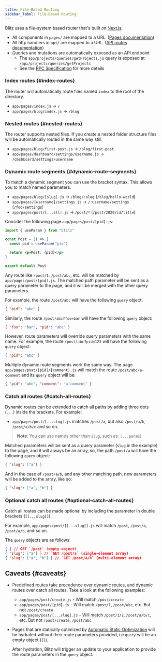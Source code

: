 ```yaml
---
title: File-Based Routing
sidebar_label: File-Based Routing
---
```


Blitz uses a file-system based router that's built on
[Next.js](https://nextjs.org/docs/routing/introduction).

- All components in `pages/` are mapped to a URL.
  ([Pages documentation](./pages))
- All http handlers in `api/` are mapped to a URL.
  ([API routes documentation](./api-routes))
- Queries and mutations are automatically exposed as an API endpoint
  - The `app/projects/queries/getProjects.js` query is exposed at
    `/api/projects/queries/getProjects`
  - See the [RPC Specification](./rpc-specification) for more details

### Index routes {#index-routes}

The router will automatically route files named `index` to the root of the
directory.

- `app/pages/index.js` → `/`
- `app/pages/blog/index.js` → `/blog`

### Nested routes {#nested-routes}

The router supports nested files. If you create a nested folder structure
files will be automatically routed in the same way still.

- `app/pages/blog/first-post.js` → `/blog/first-post`
- `app/pages/dashboard/settings/username.js` →
  `/dashboard/settings/username`

### Dynamic route segments {#dynamic-route-segments}

To match a dynamic segment you can use the bracket syntax. This allows you
to match named parameters.

- `app/pages/blog/[slug].js` → `/blog/:slug` (`/blog/hello-world`)
- `app/pages/[username]/settings.js` → `/:username/settings`
  (`/foo/settings`)
- `app/pages/post/[...all].js` → `/post/*` (`/post/2020/id/title`)

Consider the following page `app/pages/post/[pid].js`:

```jsx
import { useParam } from "blitz"

const Post = () => {
  const pid = useParam("pid")

  return <p>Post: {pid}</p>
}

export default Post
```

Any route like `/post/1`, `/post/abc`, etc. will be matched by
`app/pages/post/[pid].js`. The matched path parameter will be sent as a
query parameter to the page, and it will be merged with the other query
parameters.

For example, the route `/post/abc` will have the following `query` object:

```json
{ "pid": "abc" }
```

Similarly, the route `/post/abc?foo=bar` will have the following `query`
object:

```json
{ "foo": "bar", "pid": "abc" }
```

However, route parameters will override query parameters with the same
name. For example, the route `/post/abc?pid=123` will have the following
`query` object:

```json
{ "pid": "abc" }
```

Multiple dynamic route segments work the same way. The page
`app/pages/post/[pid]/[comment].js` will match the route
`/post/abc/a-comment` and its `query` object will be:

```json
{ "pid": "abc", "comment": "a-comment" }
```

### Catch all routes {#catch-all-routes}

Dynamic routes can be extended to catch all paths by adding three dots
(`...`) inside the brackets. For example:

- `app/pages/post/[...slug].js` matches `/post/a`, but also `/post/a/b`,
  `/post/a/b/c` and so on.

> **Note**: You can use names other than `slug`, such as: `[...param]`

Matched parameters will be sent as a query parameter (`slug` in the
example) to the page, and it will always be an array, so, the path
`/post/a` will have the following `query` object:

```json
{ "slug": ["a"] }
```

And in the case of `/post/a/b`, and any other matching path, new
parameters will be added to the array, like so:

```json
{ "slug": ["a", "b"] }
```

### Optional catch all routes {#optional-catch-all-routes}

Catch all routes can be made optional by including the parameter in double
brackets (`[[...slug]]`).

For example, `app/pages/post/[[...slug]].js` will match `/post`,
`/post/a`, `/post/a/b`, and so on.

The `query` objects are as follows:

```json
{ } // GET `/post` (empty object)
{ "slug": ["a"] } // `GET /post/a` (single-element array)
{ "slug": ["a", "b"] } // `GET /post/a/b` (multi-element array)
```

## Caveats {#caveats}

- Predefined routes take precedence over dynamic routes, and dynamic
  routes over catch all routes. Take a look at the following examples:
  - `app/pages/post/create.js` - Will match `/post/create`
  - `app/pages/post/[pid].js` - Will match `/post/1`, `/post/abc`, etc.
    But not `/post/create`
  - `app/pages/post/[...slug].js` - Will match `/post/1/2`, `/post/a/b/c`,
    etc. But not `/post/create`, `/post/abc`
- Pages that are statically optimized by
  [Automatic Static Optimization](./pages#automatic-static-optimization)
  will be hydrated without their route parameters provided, i.e `query`
  will be an empty object (`{}`).

  After hydration, Blitz will trigger an update to your application to
  provide the route parameters in the `query` object.
